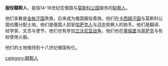 {{unreferenced|time=2010-10-21T02:35:23+00:00}}
'''服役韃靼人'''，是指14-18世纪在俄国与[[莫斯科公国|莫斯科公国]]服务的[[鞑靼人|鞑靼人]]。

他们多数是[[金帐汗国|金帐汗国]]贵族，后来成为俄国服役貴族。他们在[[卡西姆汗国|卡西姆汗国]]与莫斯科公国也獲分配土地。他们是俄国人招安[[哈萨克人|哈萨克人]]与[[河中|河中]]突厥人的助手。他们是翻译、经学家、文员与使节，他们也有參加[[立沃尼亚战争|立沃尼亚战争]]，他们也在[[奧倫堡|奧倫堡]]当[[哥萨克|哥萨克]]与有权使用火器。

他们的土地维持到十八世纪被国有化。

[[category:韃靼人|category:韃靼人]]